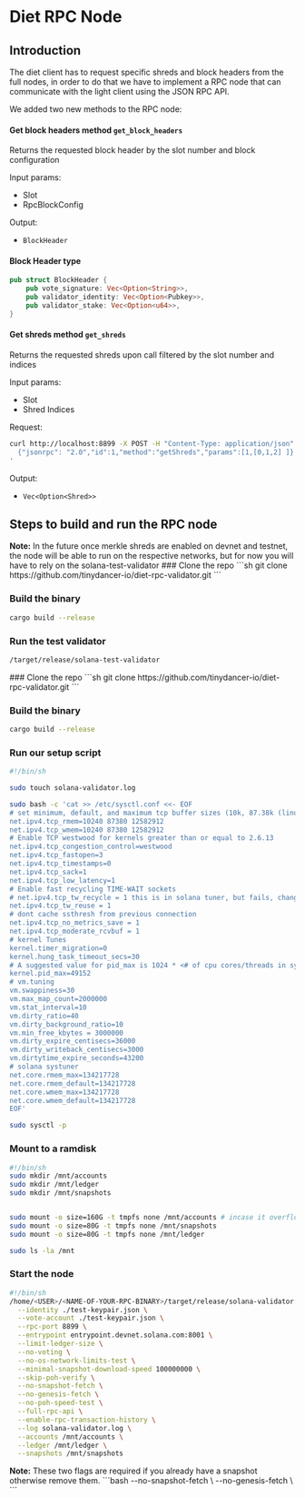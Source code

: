 
# Diet RPC Node

## Introduction

The diet client has to request specific shreds and block headers from the full nodes, in order to
do that we have to implement a RPC node that can communicate with the light client using the
JSON RPC API.

We added two new methods to the RPC node:

#### Get block headers method `get_block_headers`

Returns the requested block header by the slot number and block configuration

Input params:

- Slot
- RpcBlockConfig

Output:

- `BlockHeader`

#### Block Header type

```rs
pub struct BlockHeader {
    pub vote_signature: Vec<Option<String>>,
    pub validator_identity: Vec<Option<Pubkey>>,
    pub validator_stake: Vec<Option<u64>>,
}
```

#### Get shreds method `get_shreds`

Returns the requested shreds upon call filtered by the slot number and indices

Input params:

- Slot
- Shred Indices

Request:

```sh
curl http://localhost:8899 -X POST -H "Content-Type: application/json" -d '
  {"jsonrpc": "2.0","id":1,"method":"getShreds","params":[1,[0,1,2] ]}
'
```

Output:

- `Vec<Option<Shred>>`

## Steps to build and run the RPC node

<Callout type="warning">
  <strong>Note:</strong> In the future once merkle shreds are enabled on devnet and testnet, 
  the node will be able to run on the respective networks, but for now you will have to rely on the solana-test-validator
</Callout>
<Tabs items={['Test Validator', 'Devnet RPC Node']}>
  <Tab>
    <Steps>
### Clone the repo
```sh
git clone https://github.com/tinydancer-io/diet-rpc-validator.git
```

### Build the binary

```sh
cargo build --release
```

### Run the test validator

```sh
/target/release/solana-test-validator
```

</Steps>
  </Tab>
  <Tab>
  <Steps>
### Clone the repo
```sh
git clone https://github.com/tinydancer-io/diet-rpc-validator.git
```

### Build the binary

```sh
cargo build --release
```

### Run our setup script

```bash
#!/bin/sh

sudo touch solana-validator.log

sudo bash -c 'cat >> /etc/sysctl.conf <<- EOF
# set minimum, default, and maximum tcp buffer sizes (10k, 87.38k (linux default), 12M resp)
net.ipv4.tcp_rmem=10240 87380 12582912
net.ipv4.tcp_wmem=10240 87380 12582912
# Enable TCP westwood for kernels greater than or equal to 2.6.13
net.ipv4.tcp_congestion_control=westwood
net.ipv4.tcp_fastopen=3
net.ipv4.tcp_timestamps=0
net.ipv4.tcp_sack=1
net.ipv4.tcp_low_latency=1
# Enable fast recycling TIME-WAIT sockets
# net.ipv4.tcp_tw_recycle = 1 this is in solana tuner, but fails, changing to below, see - https://djangocas.dev/blog/troubleshooting-tcp_tw_recycle-no-such-file-or-directory/
net.ipv4.tcp_tw_reuse = 1
# dont cache ssthresh from previous connection
net.ipv4.tcp_no_metrics_save = 1
net.ipv4.tcp_moderate_rcvbuf = 1
# kernel Tunes
kernel.timer_migration=0
kernel.hung_task_timeout_secs=30
# A suggested value for pid_max is 1024 * <# of cpu cores/threads in system>
kernel.pid_max=49152
# vm.tuning
vm.swappiness=30
vm.max_map_count=2000000
vm.stat_interval=10
vm.dirty_ratio=40
vm.dirty_background_ratio=10
vm.min_free_kbytes = 3000000
vm.dirty_expire_centisecs=36000
vm.dirty_writeback_centisecs=3000
vm.dirtytime_expire_seconds=43200
# solana systuner
net.core.rmem_max=134217728
net.core.rmem_default=134217728
net.core.wmem_max=134217728
net.core.wmem_default=134217728
EOF'

sudo sysctl -p
```

### Mount to a ramdisk

```bash
#!/bin/sh
sudo mkdir /mnt/accounts
sudo mkdir /mnt/ledger
sudo mkdir /mnt/snapshots


sudo mount -o size=160G -t tmpfs none /mnt/accounts # incase it overflows just move it to a non ramdisk in /mnt(anyway with pcie nvme ssd u dont benefit much from ramdisk)
sudo mount -o size=80G -t tmpfs none /mnt/snapshots
sudo mount -o size=80G -t tmpfs none /mnt/ledger

sudo ls -la /mnt
```

### Start the node

```bash
#!/bin/sh
/home/<USER>/<NAME-OF-YOUR-RPC-BINARY>/target/release/solana-validator \
  --identity ./test-keypair.json \
  --vote-account ./test-keypair.json \
  --rpc-port 8899 \
  --entrypoint entrypoint.devnet.solana.com:8001 \
  --limit-ledger-size \
  --no-voting \
  --no-os-network-limits-test \
  --minimal-snapshot-download-speed 100000000 \
  --skip-poh-verify \
  --no-snapshot-fetch \
  --no-genesis-fetch \
  --no-poh-speed-test \
  --full-rpc-api \
  --enable-rpc-transaction-history \
  --log solana-validator.log \
  --accounts /mnt/accounts \
  --ledger /mnt/ledger \
  --snapshots /mnt/snapshots
```

<Callout type="warning">
  <strong>Note:</strong> These two flags are required if you already have a snapshot otherwise remove them.
```bash
--no-snapshot-fetch \
--no-genesis-fetch \
```
</Callout>
</Steps>
  </Tab>
</Tabs>
